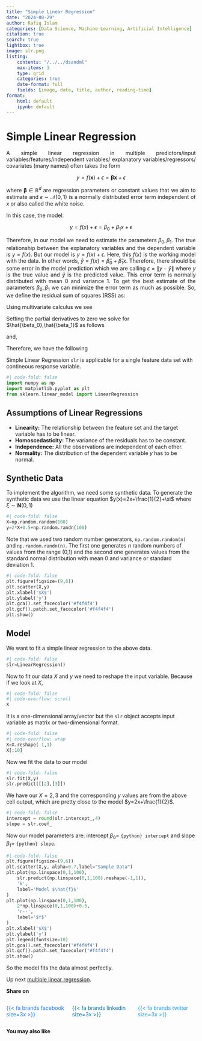 ```yaml
---
title: "Simple Linear Regression"
date: "2024-08-29"
author: Rafiq Islam
categories: [Data Science, Machine Learning, Artificial Intelligence]
citation: true
search: true
lightbox: true
image: slr.png
listing: 
    contents: "/../../dsandml"
    max-items: 3
    type: grid
    categories: true
    date-format: full
    fields: [image, date, title, author, reading-time]
format: 
    html: default
    ipynb: default
---  
```

 

# Simple Linear Regression  

<p style="text-align: justify">
A simple linear regression in multiple predictors/input variables/features/independent variables/ explanatory variables/regressors/ covariates (many names) often takes the form  
</p>

 $$
 y=f(\mathbf{x})+\epsilon =\mathbf{\beta}\mathbf{x}+\epsilon
 $$  

<p style="text-align: justify">
    where $\mathbf{\beta} \in \mathbb{R}^d$ are regression parameters or constant values that we aim to estimate and $\epsilon \sim \mathcal{N}(0,1)$ is a normally distributed error term independent of $x$ or also called the white noise.  
</p> 

In this case, the model:

$$
y=f(x)+\epsilon=\beta_0+\beta_1 x+\epsilon
$$

<p style="text-align: justify">
Therefore, in our model we need to estimate the parameters $\beta_0,\beta_1$. 
The true relationship between the explanatory variables and the dependent variable is $y=f(x)$. But our model is $y=f(x)+\epsilon$. Here, this $f(x)$ is the working model with the data. In other words, $\hat{y}=f(x)=\hat{\beta}_0+\hat{\beta}_1 x$. Therefore, there should be some error in the model prediction which we are calling $\epsilon=\|y-\hat{y}\|$ where $y$ is the true value and $\hat{y}$ is the predicted value. This error term is normally distributed with mean 0 and variance 1. To get the best estimate of the parameters $\beta_0,\beta_1$ we can minimize the error term as much as possible. So, we define the residual sum of squares (RSS) as:
</p>


\begin{align}
RSS &=\epsilon_1^2+\epsilon_2^2+\cdots+\epsilon_{10}^2\\
&= \sum_{i=1}^{10}(y_i-\hat{\beta}_0-\hat{\beta}_1 x_i)^2\\
\hat{\mathcal{l}}(\bar{\beta})&=\sum_{i=1}^{10}(y_i-\hat{\beta}_0-\hat{\beta}_1 x_i)^2\\
\end{align}

  

Using multivariate calculus we see  


\begin{align}
    \frac{\partial l}{\partial \beta_0}&=\sum_{i=1}^{10} 2(y_i-\hat{\beta}_0-\hat{\beta}_1 x_i)(-1)\\
    \frac{\partial l}{\partial \beta_1}&= \sum_{i=1}^{10} 2(y_i-\hat{\beta}_0-\hat{\beta}_1 x_i)(-x_i)
\end{align}
  

Setting the partial derivatives to zero we solve for $\hat{\beta_0},\hat{\beta_1}$ as follows 


\begin{align*}
    \frac{\partial l}{\partial \beta_0}&=0\\
    \implies \sum_{i=1}^{10} y_i-10 \hat{\beta_0}-\hat{\beta_1}\left(\sum_{i=1}^{10} x_i\right)&=0\\
    \implies \hat{\beta_0}&=\bar{y}-\hat{\beta_1}\bar{x}
\end{align*}
  

and, 


\begin{align*}
    \frac{\partial l}{\partial \beta_1}&=0\\
    \implies \sum_{i=1}^{10} 2(y_i-\hat{\beta}_0-\hat{\beta}_1 x_i)(-x_i)&=0\\
    \implies \sum_{i=1}^{10} (y_i-\hat{\beta}_0-\hat{\beta}_1 x_i)(x_i)&=0\\
    \implies \sum_{i=1}^{10} x_iy_i-\hat{\beta_0}\left(\sum_{i=1}^{10} x_i\right)-\hat{\beta_1}\left(\sum_{i=1}^{10} x_i^2\right)&=0\\
    \implies \sum_{i=1}^{10} x_iy_i-\left(\bar{y}-\hat{\beta_1}\bar{x}\right)\left(\sum_{i=1}^{10} x_i\right)-\hat{\beta_1}\left(\sum_{i=1}^{10} x_i^2\right)&=0\\
    \implies \sum_{i=1}^{10} x_iy_i-\bar{y}\left(\sum_{i=1}^{10} x_i\right)+\hat{\beta_1}\bar{x}\left(\sum_{i=1}^{10} x_i\right)-\hat{\beta_1}\left(\sum_{i=1}^{10} x_i^2\right)&=0\\
    \implies \sum_{i=1}^{10} x_iy_i-\bar{y}\left(\sum_{i=1}^{10} x_i\right) -\hat{\beta_1}\left(\sum_{i=1}^{10}x_i^2-\bar{x}\sum_{i=1}^{10}x_i\right)&=0\\
    \implies \sum_{i=1}^{10} x_iy_i-\bar{y}\left(\sum_{i=1}^{10} x_i\right) -\hat{\beta_1}\left(\sum_{i=1}^{10}x_i^2-10\bar{x}^2\right)&=0\\
    \implies \sum_{i=1}^{10} x_iy_i-\bar{y}\left(\sum_{i=1}^{10} x_i\right) -\hat{\beta_1}\left(\sum_{i=1}^{10}x_i^2-2\times 10\times \bar{x}^2+10\bar{x}^2\right)&=0\\
    \implies \hat{\beta_1}&=\frac{\sum_{i=1}^{10} x_iy_i-10\bar{x}\bar{y}}{\sum_{i=1}^{10}x_i^2-2\times 10\times \bar{x}^2+10\bar{x}^2}\\
    \implies \hat{\beta_1}&=\frac{\sum_{i=1}^{10} x_iy_i -10\bar{x}\bar{y}-10\bar{x}\bar{y}+10\bar{x}\bar{y}}{\sum_{i=1}^{10}x_i^2-2\bar{x}\times 10\times\frac{1}{10}\sum_{i=1}^{10}x_i +10\bar{x}^2}\\
    \implies \hat{\beta_1}&=\frac{\sum_{i=1}^{10} x_iy_i-\bar{y}\left(\sum_{i=1}^{10} x_i\right)-\bar{x}\left(\sum_{i=1}^{10} y_i\right)+10\bar{x}\bar{y}}{\sum_{i=1}^{10}(x_i-\bar{x})^2}\\
    \implies \hat{\beta_1}&=\frac{\sum_{i=1}^{10}\left(x_iy_i-x_i\bar{y}-\bar{x}y_i+\bar{x}\bar{y}\right)}{\sum_{i=1}^{10}(x_i-\bar{x})^2}\\
    \implies \hat{\beta_1}&=\frac{\sum_{i=1}^{10}(x_i-\bar{x})(y_i-\bar{y})}{\sum_{i=1}^{10}(x_i-\bar{x})^2}\\
\end{align*}

  
Therefore, we have the following

\begin{align*}
     \hat{\beta_0}&=\bar{y}-\hat{\beta_1}\bar{x}\\
     \hat{\beta_1}&=\frac{\sum_{i=1}^{10}(x_i-\bar{x})(y_i-\bar{y})}{\sum_{i=1}^{10}(x_i-\bar{x})^2}
\end{align*}

Simple Linear Regression `slr` is applicable for a single feature data set with contineous response variable.  

```python
#| code-fold: false
import numpy as np 
import matplotlib.pyplot as plt 
from sklearn.linear_model import LinearRegression
```  

## Assumptions of Linear Regressions  

- **Linearity:** The relationship between the feature set and the target variable has to be linear.  
- **Homoscedasticity:** The variance of the residuals has to be constant.  
- **Independence:** All the observations are independent of each other.  
- **Normality:** The distribution of the dependent variable $y$ has to be normal.

## Synthetic Data  

To implement the algorithm, we need some synthetic data. To generate the synthetic data we use the linear equation $y(x)=2x+\frac{1}{2}+\xi$ where $\xi\sim \mathbf{N}(0,1)$  

```python
#| code-fold: false
X=np.random.random(100)
y=2*X+0.5+np.random.randn(100)
```  

Note that we used two random number generators, `np.random.random(n)` and `np.random.randn(n)`. The first one generates $n$ random numbers of values from the range (0,1) and the second one generates values from the standard normal distribution with mean 0 and variance or standard deviation 1.  

```python
#| code-fold: false
plt.figure(figsize=(9,6))
plt.scatter(X,y)
plt.xlabel('$X$')
plt.ylabel('y')
plt.gca().set_facecolor('#f4f4f4') 
plt.gcf().patch.set_facecolor('#f4f4f4')
plt.show()
```  

## Model
We want to fit a simple linear regression to the above data.  

```python
#| code-fold: false
slr=LinearRegression()
```  

Now to fit our data $X$ and $y$ we need to reshape the input variable. Because if we look at $X$,  

```python
#| code-fold: false
#| code-overflow: scroll
X
```  

It is a one-dimensional array/vector but the `slr` object accepts input variable as matrix or two-dimensional format.  

```python
#| code-fold: false
#| code-overflow: wrap
X=X.reshape(-1,1)
X[:10]
```  

Now we fit the data to our model  
```python
#| code-fold: false
slr.fit(X,y)
slr.predict([[2],[3]])
```  

We have our $X=2,3$ and the corresponding $y$ values are from the above cell output, which are pretty close to the model $y=2x+\frac{1}{2}$. 

```python
#| code-fold: false
intercept = round(slr.intercept_,4)
slope = slr.coef_
```  

Now our model parameters are: intercept $\beta_0=$ `{python} intercept` and slope $\beta_1=$ `{python} slope`.  

```python
#| code-fold: false
plt.figure(figsize=(9,6))
plt.scatter(X,y, alpha=0.7,label="Sample Data")
plt.plot(np.linspace(0,1,100),
    slr.predict(np.linspace(0,1,100).reshape(-1,1)),
    'k',
    label='Model $\hat{f}$'
)
plt.plot(np.linspace(0,1,100),
    2*np.linspace(0,1,100)+0.5,
    'r--',
    label='$f$'
)
plt.xlabel('$X$')
plt.ylabel('y')
plt.legend(fontsize=10)
plt.gca().set_facecolor('#f4f4f4') 
plt.gcf().patch.set_facecolor('#f4f4f4')
plt.show()
```  

So the model fits the data almost perfectly.  

Up next [multiple linear regression](/dsandml/multiplelinreg/index.qmd).  





**Share on**  

::::{.columns}
:::{.column width="33%"}
<a href="https://www.facebook.com/sharer.php?u=https://mrislambd.github.io/dsandml/simplelinreg/" target="_blank" style="color:#1877F2; text-decoration: none;">
 
{{< fa brands facebook size=3x >}}
</a>
 
:::
 
:::{.column width="33%"}
<a href="https://www.linkedin.com/sharing/share-offsite/?url=https://mrislambd.github.io/dsandml/simplelinreg/" target="_blank" style="color:#0077B5; text-decoration: none;">
 
{{< fa brands linkedin size=3x >}}
</a>
 
:::
 
:::{.column width="33%"}
<a href="https://www.twitter.com/intent/tweet?url=https://mrislambd.github.io/dsandml/simplelinreg/" target="_blank" style="color:#1DA1F2; text-decoration: none;">
 
{{< fa brands twitter size=3x >}}
</a>
 
:::
::::
 
<script src="https://giscus.app/client.js"
        data-repo="mrislambd/mrislambd.github.io" 
        data-repo-id="R_kgDOMV8crA"
        data-category="Announcements"
        data-category-id="DIC_kwDOMV8crM4CjbQW"
        data-mapping="pathname"
        data-strict="0"
        data-reactions-enabled="1"
        data-emit-metadata="0"
        data-input-position="bottom"
        data-theme="light"
        data-lang="en"
        crossorigin="anonymous"
        async>
</script>
 
<div id="fb-root"></div>
<script async defer crossorigin="anonymous"
 src="https://connect.facebook.net/en_US/sdk.js#xfbml=1&version=v20.0"></script>
<div class="fb-comments" data-href="https://mrislambd.github.io/dsandml/simplelinreg/" data-width="800" data-numposts="5"></div>




**You may also like**